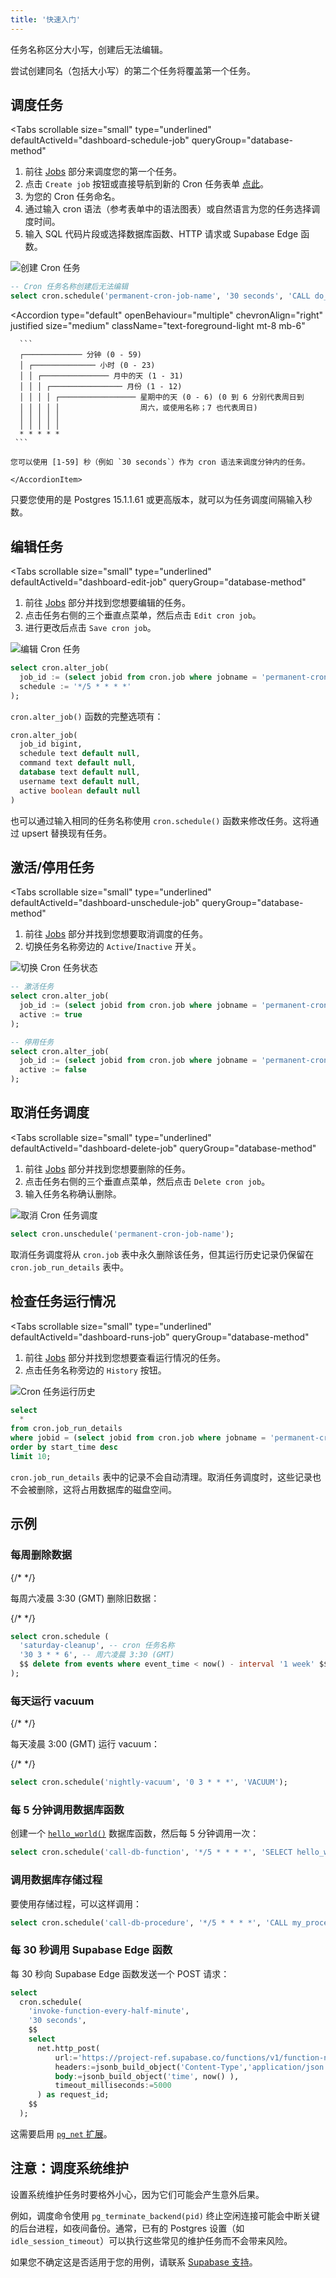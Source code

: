 ```yaml
---
title: '快速入门'
---
```


<Admonition type="note">

任务名称区分大小写，创建后无法编辑。

尝试创建同名（包括大小写）的第二个任务将覆盖第一个任务。

</Admonition>

## 调度任务

<Tabs
  scrollable
  size="small"
  type="underlined"
  defaultActiveId="dashboard-schedule-job"
  queryGroup="database-method"
>
<TabPanel id="dashboard-schedule-job" label="仪表盘">

1. 前往 [Jobs](/dashboard/project/_/integrations/cron/jobs) 部分来调度您的第一个任务。
2. 点击 `Create job` 按钮或直接导航到新的 Cron 任务表单 [点此](/dashboard/project/_/integrations/cron/jobs?dialog-shown=true)。
3. 为您的 Cron 任务命名。
4. 通过输入 cron 语法（参考表单中的语法图表）或自然语言为您的任务选择调度时间。
5. 输入 SQL 代码片段或选择数据库函数、HTTP 请求或 Supabase Edge 函数。

<Image
  alt="创建 Cron 任务"
  src="/docs/img/guides/database/cron/cron-create.png"
  className="max-w-[700px] !mx-auto border rounded-md"
  zoomable
/>

</TabPanel>
<TabPanel id="sql-schedule-job" label="SQL">

```sql
-- Cron 任务名称创建后无法编辑
select cron.schedule('permanent-cron-job-name', '30 seconds', 'CALL do_something()');
```

</TabPanel>
</Tabs>

<Accordion
  type="default"
  openBehaviour="multiple"
  chevronAlign="right"
  justified
  size="medium"
  className="text-foreground-light mt-8 mb-6"
>
  <div className="border-b mt-3 pb-3">
    <AccordionItem
      header="Cron 语法"
      id="item-1"
    >

      ```
      ┌───────────── 分钟 (0 - 59)
      │ ┌────────────── 小时 (0 - 23)
      │ │ ┌─────────────── 月中的天 (1 - 31)
      │ │ │ ┌──────────────── 月份 (1 - 12)
      │ │ │ │ ┌───────────────── 星期中的天 (0 - 6) (0 到 6 分别代表周日到
      │ │ │ │ │                  周六，或使用名称；7 也代表周日)
      │ │ │ │ │
      │ │ │ │ │
      * * * * *
     ```

    您可以使用 [1-59] 秒（例如 `30 seconds`）作为 cron 语法来调度分钟内的任务。

    </AccordionItem>

  </div>
</Accordion>

<Admonition type="note">

只要您使用的是 Postgres 15.1.1.61 或更高版本，就可以为任务调度间隔输入秒数。

</Admonition>

## 编辑任务

<Tabs
  scrollable
  size="small"
  type="underlined"
  defaultActiveId="dashboard-edit-job"
  queryGroup="database-method"
>
<TabPanel id="dashboard-edit-job" label="仪表盘">

1. 前往 [Jobs](/dashboard/project/_/integrations/cron/jobs) 部分并找到您想要编辑的任务。
2. 点击任务右侧的三个垂直点菜单，然后点击 `Edit cron job`。
3. 进行更改后点击 `Save cron job`。

<Image
  alt="编辑 Cron 任务"
  src="/docs/img/guides/database/cron/cron-edit.png"
  className="max-w-[700px] !mx-auto border rounded-md"
  zoomable
/>

</TabPanel>
<TabPanel id="sql-edit-job" label="SQL">

```sql
select cron.alter_job(
  job_id := (select jobid from cron.job where jobname = 'permanent-cron-job-name'),
  schedule := '*/5 * * * *'
);
```

`cron.alter_job()` 函数的完整选项有：

```sql
cron.alter_job(
  job_id bigint,
  schedule text default null,
  command text default null,
  database text default null,
  username text default null,
  active boolean default null
)
```

也可以通过输入相同的任务名称使用 `cron.schedule()` 函数来修改任务。这将通过 upsert 替换现有任务。

</TabPanel>
</Tabs>

## 激活/停用任务

<Tabs
  scrollable
  size="small"
  type="underlined"
  defaultActiveId="dashboard-unschedule-job"
  queryGroup="database-method"
>
<TabPanel id="dashboard-unschedule-job" label="仪表盘">

1. 前往 [Jobs](/dashboard/project/_/integrations/cron/jobs) 部分并找到您想要取消调度的任务。
2. 切换任务名称旁边的 `Active`/`Inactive` 开关。

<Image
  alt="切换 Cron 任务状态"
  src="/docs/img/guides/database/cron/cron-toggle.png"
  className="max-w-[700px] !mx-auto border rounded-md"
  zoomable
/>

</TabPanel>
<TabPanel id="sql-unschedule-job" label="SQL">

```sql
-- 激活任务
select cron.alter_job(
  job_id := (select jobid from cron.job where jobname = 'permanent-cron-job-name'),
  active := true
);

-- 停用任务
select cron.alter_job(
  job_id := (select jobid from cron.job where jobname = 'permanent-cron-job-name'),
  active := false
);
```

</TabPanel>
</Tabs>

## 取消任务调度

<Tabs
  scrollable
  size="small"
  type="underlined"
  defaultActiveId="dashboard-delete-job"
  queryGroup="database-method"
>
<TabPanel id="dashboard-delete-job" label="仪表盘">

1. 前往 [Jobs](/dashboard/project/_/integrations/cron/jobs) 部分并找到您想要删除的任务。
2. 点击任务右侧的三个垂直点菜单，然后点击 `Delete cron job`。
3. 输入任务名称确认删除。

<Image
  alt="取消 Cron 任务调度"
  src="/docs/img/guides/database/cron/cron-unschedule.png"
  className="max-w-[700px] !mx-auto border rounded-md"
  zoomable
/>

</TabPanel>
<TabPanel id="sql-delete-job" label="SQL">

```sql
select cron.unschedule('permanent-cron-job-name');
```

<Admonition type="caution">

取消任务调度将从 `cron.job` 表中永久删除该任务，但其运行历史记录仍保留在 `cron.job_run_details` 表中。

</Admonition>

</TabPanel>
</Tabs>

## 检查任务运行情况

<Tabs
  scrollable
  size="small"
  type="underlined"
  defaultActiveId="dashboard-runs-job"
  queryGroup="database-method"
>
<TabPanel id="dashboard-runs-job" label="仪表盘">

1. 前往 [Jobs](/dashboard/project/_/integrations/cron/jobs) 部分并找到您想要查看运行情况的任务。
2. 点击任务名称旁边的 `History` 按钮。

<Image
  alt="Cron 任务运行历史"
  src="/docs/img/guides/database/cron/cron-history.png"
  className="max-w-[700px] !mx-auto border rounded-md"
  zoomable
/>

</TabPanel>
<TabPanel id="sql-runs-job" label="SQL">

```sql
select
  *
from cron.job_run_details
where jobid = (select jobid from cron.job where jobname = 'permanent-cron-job-name')
order by start_time desc
limit 10;
```

<Admonition type="caution">

`cron.job_run_details` 表中的记录不会自动清理。取消任务调度时，这些记录也不会被删除，这将占用数据库的磁盘空间。

</Admonition>

</TabPanel>
</Tabs>

## 示例

### 每周删除数据

{/* <!-- vale off --> */}

每周六凌晨 3:30 (GMT) 删除旧数据：

{/* <!-- vale on --> */}

```sql
select cron.schedule (
  'saturday-cleanup', -- cron 任务名称
  '30 3 * * 6', -- 周六凌晨 3:30 (GMT)
  $$ delete from events where event_time < now() - interval '1 week' $$
);
```

### 每天运行 vacuum

{/* <!-- vale off --> */}

每天凌晨 3:00 (GMT) 运行 vacuum：

{/* <!-- vale on --> */}

```sql
select cron.schedule('nightly-vacuum', '0 3 * * *', 'VACUUM');
```

### 每 5 分钟调用数据库函数

创建一个 [`hello_world()`](/docs/guides/database/functions?language=sql#simple-functions) 数据库函数，然后每 5 分钟调用一次：

```sql
select cron.schedule('call-db-function', '*/5 * * * *', 'SELECT hello_world()');
```

### 调用数据库存储过程

要使用存储过程，可以这样调用：

```sql
select cron.schedule('call-db-procedure', '*/5 * * * *', 'CALL my_procedure()');
```

### 每 30 秒调用 Supabase Edge 函数

每 30 秒向 Supabase Edge 函数发送一个 POST 请求：

```sql
select
  cron.schedule(
    'invoke-function-every-half-minute',
    '30 seconds',
    $$
    select
      net.http_post(
          url:='https://project-ref.supabase.co/functions/v1/function-name',
          headers:=jsonb_build_object('Content-Type','application/json', 'Authorization', 'Bearer ' || 'YOUR_ANON_KEY'),
          body:=jsonb_build_object('time', now() ),
          timeout_milliseconds:=5000
      ) as request_id;
    $$
  );
```

<Admonition type="note">

这需要启用 [`pg_net` 扩展](/docs/guides/database/extensions/pg_net)。

</Admonition>

## 注意：调度系统维护

设置系统维护任务时要格外小心，因为它们可能会产生意外后果。

例如，调度命令使用 `pg_terminate_backend(pid)` 终止空闲连接可能会中断关键的后台进程，如夜间备份。通常，已有的 Postgres 设置（如 `idle_session_timeout`）可以执行这些常见的维护任务而不会带来风险。

如果您不确定这是否适用于您的用例，请联系 [Supabase 支持](https://supabase.com/support)。
